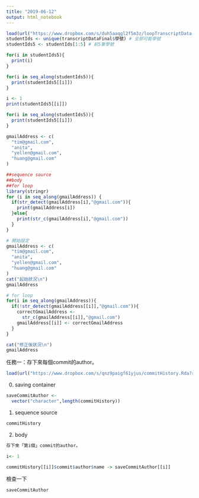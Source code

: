 ```yaml
---
title: "2019-06-12"
output: html_notebook
---
```


```r
load(url("https://www.dropbox.com/s/duh5aaqgl2f5m3z/loopTranscriptData.Rda?raw=1"))
studentIds <- unique(transcriptDataFinal$學號) # 全部可能學號
studentIds5 <- studentIds[1:5] # 前5筆學號
```
```r
for(i in studentIds5){ 
  print(i) 
}
```


```r
for(i in seq_along(studentIds5)){
  print(studentIds5[[i]])
}
```
```r
i <- 1
print(studentIds5[[i]])
```

```r
for(i in seq_along(studentIds5)){
  print(studentIds5[[i]])
}
```
```r
gmailAddress <- c(
  "tim@gmail.com",
  "anita",
  "yellen@gmail.com",
  "huang@gmail.com"
)
```
```r
##sequence source
##body
##for loop
library(stringr)
for (i in seq_along(gmailAddress)) {
  if(str_detect(gmailAddress[i],"@gmail.com")){
    print(gmailAddress[i])
  }else{
    print(str_c(gmailAddress[i],"@gmail.com"))
  }
}
```
```r
# 開始設定
gmailAddress <- c(
  "tim@gmail.com",
  "anita",
  "yellen@gmail.com",
  "huang@gmail.com"
)
cat("起始狀況\n")
gmailAddress

# for loop
for(i in seq_along(gmailAddress)){
  if(!str_detect(gmailAddress[[i]],"@gmail.com")){
    correctGmailAddress <-
      str_c(gmailAddress[[i]],"@gmail.com")
    gmailAddress[[i]] <- correctGmailAddress
  }
}

cat("修正後狀況\n")
gmailAddress
```

任務一：存下來每個commit的author。

```r

load(url("https://www.dropbox.com/s/qnz9paigf61yjus/commitHistory.Rda?raw=1"))
```

0. saving container
```r
saveCommitAuthor <-
  vector("character",length(commitHistory))
```

1. sequence source
```r
commitHistory
```
2. body
```r
存下來「第i個」commit的author。

i<- 1

commitHistory[[i]]$commit$author$name -> saveCommitAuthor[[i]]
```
檢查一下
```r
saveCommitAuthor
```
